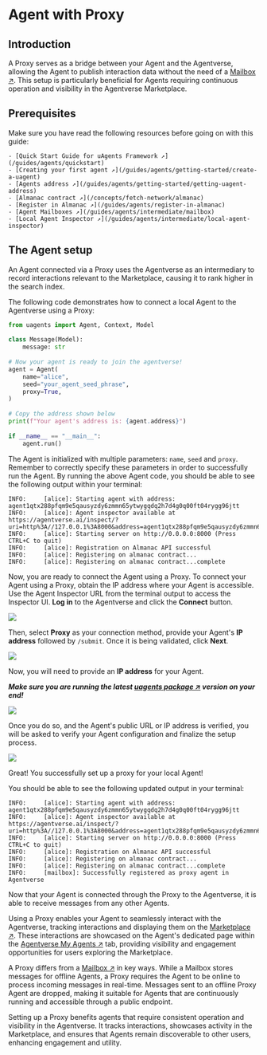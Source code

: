 # Agent with Proxy

## Introduction

A Proxy serves as a bridge between your Agent and the Agentverse, allowing the Agent to publish interaction data without the need of a [Mailbox ↗️](/guides/agents/intermediate/mailbox). This setup is particularly beneficial for Agents requiring continuous operation and visibility in the Agentverse Marketplace.

## Prerequisites

Make sure you have read the following resources before going on with this guide:

    - [Quick Start Guide for uAgents Framework ↗️](/guides/agents/quickstart)
    - [Creating your first agent ↗️](/guides/agents/getting-started/create-a-uagent)
    - [Agents address ↗️](/guides/agents/getting-started/getting-uagent-address)
    - [Almanac contract ↗️](/concepts/fetch-network/almanac)
    - [Register in Almanac ↗️](/guides/agents/register-in-almanac)
    - [Agent Mailboxes ↗️](/guides/agents/intermediate/mailbox)
    - [Local Agent Inspector ↗️](/guides/agents/intermediate/local-agent-inspector)

## The Agent setup

An Agent connected via a Proxy uses the Agentverse as an intermediary to record interactions relevant to the Marketplace, causing it to rank higher in the search index.

The following code demonstrates how to connect a local Agent to the Agentverse using a Proxy:

```py copy filename="agent-with-proxy.py"
from uagents import Agent, Context, Model
 
class Message(Model):
    message: str
  
# Now your agent is ready to join the agentverse!
agent = Agent(
    name="alice",
    seed="your_agent_seed_phrase",
    proxy=True,
)
 
# Copy the address shown below
print(f"Your agent's address is: {agent.address}")
 
if __name__ == "__main__":
    agent.run()
```

The Agent is initialized with multiple parameters: `name`, `seed` and `proxy`. Remember to correctly specify these parameters in order to successfully run the Agent. By running the above Agent code, you should be able to see the following output within your terminal:

```
INFO:     [alice]: Starting agent with address: agent1qtx288pfqm9e5qausyzdy6zmmn65ytwygqdq2h7d4g0q00ft04rygg96jtt
INFO:     [alice]: Agent inspector available at https://agentverse.ai/inspect/?uri=http%3A//127.0.0.1%3A8000&address=agent1qtx288pfqm9e5qausyzdy6zmmn65ytwygqdq2h7d4g0q00ft04rygg96jtt
INFO:     [alice]: Starting server on http://0.0.0.0:8000 (Press CTRL+C to quit)
INFO:     [alice]: Registration on Almanac API successful
INFO:     [alice]: Registering on almanac contract...
INFO:     [alice]: Registering on almanac contract...complete
```

Now, you are ready to connect the Agent using a Proxy. To connect your Agent using a Proxy, obtain the IP address where your Agent is accessible. Use the Agent Inspector URL from the terminal output to access the Inspector UI. **Log in** to the Agentverse and click the **Connect** button. 

![](src/images/guides/proxy/proxy_1.png)

Then, select **Proxy** as your connection method, provide your Agent's **IP address** followed by `/submit`. Once it is being validated, click **Next**.

![](src/images/guides/proxy/proxy_2.png)

Now, you will need to provide an **IP address** for your Agent.

_**Make sure you are running the latest [uagents package ↗️](https://pypi.org/project/uagents/) version on your end!**_

![](src/images/guides/proxy/proxy_3.png)

Once you do so, and the Agent's public URL or IP address is verified, you will be asked to verify your Agent configuration and finalize the setup process.

![](src/images/guides/proxy/proxy_4.png)

Great! You successfully set up a proxy for your local Agent! 

You should be able to see the following updated output in your terminal:

```
INFO:     [alice]: Starting agent with address: agent1qtx288pfqm9e5qausyzdy6zmmn65ytwygqdq2h7d4g0q00ft04rygg96jtt
INFO:     [alice]: Agent inspector available at https://agentverse.ai/inspect/?uri=http%3A//127.0.0.1%3A8000&address=agent1qtx288pfqm9e5qausyzdy6zmmn65ytwygqdq2h7d4g0q00ft04rygg96jtt
INFO:     [alice]: Starting server on http://0.0.0.0:8000 (Press CTRL+C to quit)
INFO:     [alice]: Registration on Almanac API successful
INFO:     [alice]: Registering on almanac contract...
INFO:     [alice]: Registering on almanac contract...complete
INFO:     [mailbox]: Successfully registered as proxy agent in Agentverse
```

Now that your Agent is connected through the Proxy to the Agentverse, it is able to receive messages from any other Agents.

Using a Proxy enables your Agent to seamlessly interact with the Agentverse, tracking interactions and displaying them on the  [Marketplace ↗️](/concepts/agent-services/agent-explorer). These interactions are showcased on the Agent's dedicated page within the [Agentverse My Agents ↗️](/concepts/agent-services/agent-hosting.) tab, providing visibility and engagement opportunities for users exploring the Marketplace.

A Proxy differs from a [Mailbox ↗️](/guides/agents/intermediate/mailbox) in key ways. While a Mailbox stores messages for offline Agents, a Proxy requires the Agent to be online to process incoming messages in real-time. Messages sent to an offline Proxy Agent are dropped, making it suitable for Agents that are continuously running and accessible through a public endpoint.

Setting up a Proxy benefits agents that require consistent operation and visibility in the Agentverse. It tracks interactions, showcases activity in the Marketplace, and ensures that Agents remain discoverable to other users, enhancing engagement and utility.
